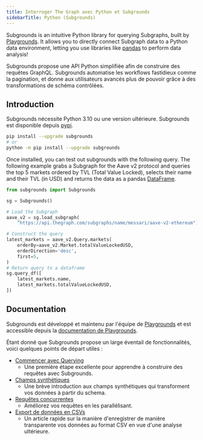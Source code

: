 ```yaml
---
title: Interroger The Graph avec Python et Subgrounds
sidebarTitle: Python (Subgrounds)
---
```


Subgrounds is an intuitive Python library for querying Subgraphs, built by [Playgrounds](https://playgrounds.network/). It allows you to directly connect Subgraph data to a Python data environment, letting you use libraries like [pandas](https://pandas.pydata.org/) to perform data analysis!

Subgrounds propose une API Python simplifiée afin de construire des requêtes GraphQL. Subgrounds automatise les workflows fastidieux comme la pagination, et donne aux utilisateurs avancés plus de pouvoir grâce à des transformations de schéma contrôlées.

## Introduction

Subgrounds nécessite Python 3.10 ou une version ultérieure. Subgrounds est disponible depuis [pypi](https://pypi.org/project/subgrounds/).

```bash
pip install --upgrade subgrounds
# or
python -m pip install --upgrade subgrounds
```

Once installed, you can test out subgrounds with the following query. The following example grabs a Subgraph for the Aave v2 protocol and queries the top 5 markets ordered by TVL (Total Value Locked), selects their name and their TVL (in USD) and returns the data as a pandas [DataFrame](https://pandas.pydata.org/pandas-docs/dev/reference/api/pandas.DataFrame.html#pandas.DataFrame).

```python
from subgrounds import Subgrounds

sg = Subgrounds()

# Load the Subgraph
aave_v2 = sg.load_subgraph(
    "https://api.thegraph.com/subgraphs/name/messari/aave-v2-ethereum")

# Construct the query
latest_markets = aave_v2.Query.markets(
    orderBy=aave_v2.Market.totalValueLockedUSD,
    orderDirection='desc',
    first=5,
)
# Return query to a dataframe
sg.query_df([
    latest_markets.name,
    latest_markets.totalValueLockedUSD,
])
```

## Documentation

Subgrounds est développé et maintenu par l'équipe de [Playgrounds](https://playgrounds.network/) et est accessible depuis la [documentation de Playgrounds](https://docs.playgrounds.network/subgrounds).

Étant donné que Subgrounds propose un large éventail de fonctionnalités, voici quelques points de départ utiles :

- [Commencer avec Querying](https://docs.playgrounds.network/subgrounds/getting_started/basics/)
  - Une première étape excellente pour apprendre à construire des requêtes avec Subgrounds.
- [Champs synthétiques](https://docs.playgrounds.network/subgrounds/getting_started/synthetic_fields/)
  - Une brève introduction aux champs synthétiques qui transforment vos données à partir du schema.
- [Requêtes concurrentes](https://docs.playgrounds.network/subgrounds/getting_started/async/)
  - Améliorez vos requêtes en les parallélisant.
- [Export de données en CSVs](https://docs.playgrounds.network/subgrounds/faq/exporting/)
  - Un article rapide sur la manière d'enregistrer de manière transparente vos données au format CSV en vue d'une analyse ultérieure.
